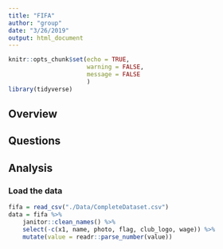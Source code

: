 ```yaml
---
title: "FIFA"
author: "group"
date: "3/26/2019"
output: html_document
---
```


```r
knitr::opts_chunk$set(echo = TRUE,
                      warning = FALSE,
                      message = FALSE
                      )
library(tidyverse)
```

## Overview

## Questions

## Analysis


### Load the data
```r
fifa = read_csv("./Data/CompleteDataset.csv")
data = fifa %>% 
    janitor::clean_names() %>% 
    select(-c(x1, name, photo, flag, club_logo, wage)) %>% 
    mutate(value = readr::parse_number(value))
```

